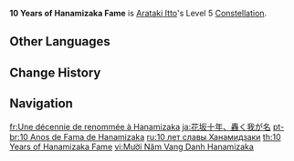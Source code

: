 {{Constellation Infobox
|image       = Constellation 10 Years of Hanamizaka Fame.png
|description = Increases the Level of [[Royal Descent: Behold, Itto the Evil!]] by 3.<br>Maximum upgrade level is 15.
|level       = 5
|character   = Arataki Itto
|utility1    = Talent Level Increase
|utility2    = Elemental Burst Level Increase
}}
'''10 Years of Hanamizaka Fame''' is [[Arataki Itto]]'s Level 5 [[Constellation]].

==Other Languages==
{{Other Languages
|en      = 10 Years of Hanamizaka Fame
|zhs     = 十年花坂，皆知我名
|zhs_rm  = Shí Nián Huābǎn, Jiē Zhī Wǒ Míng
|zht     = 十年花坂，皆知我名
|zht_rm  = Shí Nián Huābǎn, Jiē Zhī Wǒ Míng
|zh_tl   = 10 Years of Hanamizaka, All Know My Name{{Sino|zh|ja}}
|ja      = 花坂十年、轟く我が名
|ja_rm   = Hanamizaka Juunen, Todoroku Waga Na
|ja_tl   = 10 Years of Hanamizaka, My Name is Well-Known
|ko      = 하나자카에서 10년, 모두가 내 이름을 알지
|ko_rm   = Hanajaka-eseo 10nyeon, Moduga Nae Ireum-eul Alji
|ko_tl   = 10 Years of Hanamizaka, Everyone know My Name
|es      = Los envidiosos dirán que no soy famoso
|es_tl   = The Envious Will Say That I'm Not Famous
|fr      = Une décennie de renommée à Hanamizaka
|fr_tl   = One Decade of Fame in Hanamizaka
|ru      = 10 лет славы Ханамидзаки
|ru_tl   = 10 Years of Hanamizaka Fame
|th      = 10 Years of Hanamizaka Fame
|vi      = Mười Năm Vang Danh Hanamizaka
|vi_tl   = Ten Years of Hanamizaka Fame
|de      = Jahrzehnte des Ruhms in Hanamizaka
|de_tl   = Decades of Fames in Hanamizaka
|id      = 10 Years of Hanamizaka Fame
|pt      = 10 Anos de Fama de Hanamizaka
|pt_tl   = 10 Years of Hanamizaka Fame
|tr      = 10 Yıllık Hanamizaka Şöhreti
|tr_tl   = 10 Years of Hanamizaka Fame
|it      = Un decennio di fama ad Hanamizaka
|it_tl   = A Decade of Fame in Hanamizaka
}}

==Change History==
{{Change History|2.3}}

==Navigation==
{{Talent Navbox|Arataki Itto}}

[[fr:Une décennie de renommée à Hanamizaka]]
[[ja:花坂十年、轟く我が名]]
[[pt-br:10 Anos de Fama de Hanamizaka]]
[[ru:10 лет славы Ханамидзаки]]
[[th:10 Years of Hanamizaka Fame]]
[[vi:Mười Năm Vang Danh Hanamizaka]]